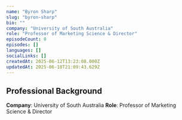```yaml
---
name: "Byron Sharp"
slug: "byron-sharp"
bio: ""
company: "University of South Australia"
role: "Professor of Marketing Science & Director"
episodeCount: 0
episodes: []
languages: []
socialLinks: []
createdAt: 2025-06-12T13:23:08.000Z
updatedAt: 2025-06-18T21:09:43.629Z
---
```


## Professional Background

**Company**: University of South Australia
**Role**: Professor of Marketing Science & Director

